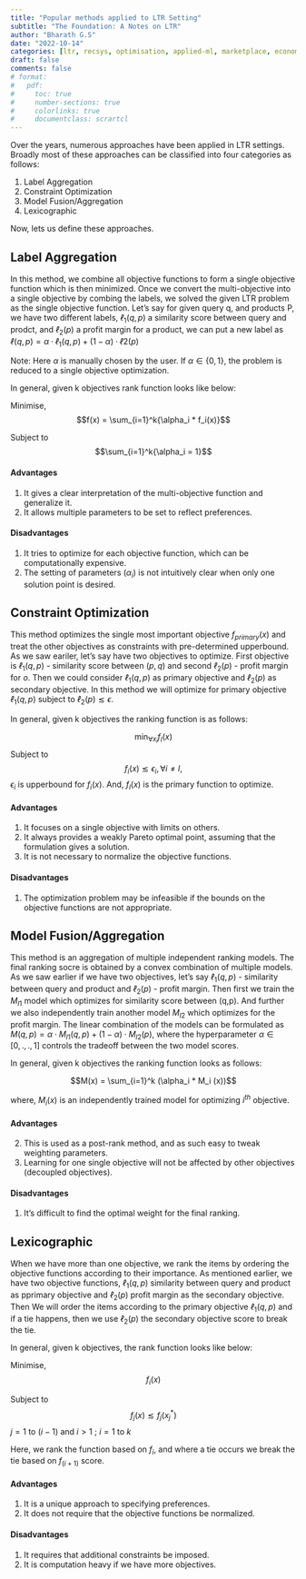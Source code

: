 ```yaml
---
title: "Popular methods applied to LTR Setting"
subtitle: "The Foundation: A Notes on LTR"
author: "Bharath G.S"
date: "2022-10-14"
categories: [ltr, recsys, optimisation, applied-ml, marketplace, economics, notes]
draft: false
comments: false
# format: 
#   pdf:
#     toc: true
#     number-sections: true
#     colorlinks: true
#     documentclass: scrartcl 
---
```

Over the years, numerous approaches have been applied in LTR settings. Broadly most of these approaches can be classified into four categories as follows:

1. Label Aggregation
2. Constraint Optimization
3. Model Fusion/Aggregation
4. Lexicographic

Now, lets us define these approaches.

## Label Aggregation
In this method, we combine all objective functions to form a single objective function which is then minimized. Once we convert the multi-objective into a single objective by combing the labels, we solved the given LTR problem as the single objective function. Let's say for given query q, and products P, we have two different labels, $ℓ_1(q,p)$ a similarity score between query and prodct, and $ℓ_2(p)$ a profit margin for a product, we can put a new label as 
$ℓ(q, p) = \alpha·ℓ_1(q, p) + (1 − \alpha)·ℓ2(p)$ 

Note: Here $\alpha$ is manually chosen by the user. If $\alpha \in \{0,1\}$, the problem is reduced to a single objective optimization.

In general, given k objectives rank function looks like below:

Minimise,
$$f(x) = \sum_{i=1}^k{\alpha_i * f_i(x)}$$

Subject to $$\sum_{i=1}^k{\alpha_i = 1}$$

#### Advantages

1. It gives a clear interpretation of the multi-objective function and generalize it.
2. It allows multiple parameters to be set to reflect preferences.

#### Disadvantages

1. It tries to optimize for each objective function, which can be computationally expensive.
2. The setting of parameters $(\alpha_i)$ is not intuitively clear when only one solution point is desired.

## Constraint Optimization 
This method optimizes the single most important objective $f_{primary}(x)$ and treat the other objectives as constraints with pre-determined upperbound. As we saw eariler, let's say have two objectives to optimize. First objective is $ℓ_1(q,p)$ - similarity score between $(p,q)$ and second $ℓ_2(p)$ - profit margin for $o$. Then we could consider  $ℓ_1(q,p)$ as primary objective and $ℓ_2(p)$ as secondary objective. In this method we will optimize for primary objective $ℓ_1(q,p)$ subject to  $ℓ_2(p) \lesssim \epsilon$.

In general, given k objectives the ranking function is as follows:

$$ \min_{\forall x_i} f_l(x)$$
Subject to $$ f_i(x) \lesssim \epsilon_i, \forall i \not =  l ,$$ 
$\epsilon_i$ is upperbound for $f_i(x)$. And, $f_l(x)$ is the primary function to optimize.

#### Advantages

1. It focuses on a single objective with limits on others.
2. It always provides a weakly Pareto optimal point, assuming that the formulation gives a solution.
3. It is not necessary to normalize the objective functions.

#### Disadvantages

1. The optimization problem may be infeasible if the bounds on the objective functions are not appropriate.

## Model Fusion/Aggregation
This method is an aggregation of multiple independent ranking models. The final ranking socre is obtained by a convex combination of multiple models. As we saw earlier if we have two objectives, let's say $ℓ_1(q,p)$ - similarity between query and product and $ℓ_2(p)$ - profit margin. Then first we train the $M_{l1}$ model which optimizes for similarity score between (q,p). And further we also independently train another model $M_{l2}$ which optimizes for the profit margin. The linear combination of the models can be formulated as $M(q,p) = \alpha·M_{l1}(q, p) + (1 − α)·M_{l2}(p)$, where the hyperparameter $\alpha \in[0, .,., 1]$ controls the tradeoff between the two model scores.

In general, given k objectives the ranking function looks as follows:

$$M(x) = \sum_{i=1}^k (\alpha_i * M_i (x))$$

where, $M_i(x)$ is an independently trained model for optimizing $i^{th}$ objective.

#### Advantages

2. This is used as a post-rank method, and as such easy to tweak weighting parameters.
3. Learning for one single objective will not be affected by other objectives (decoupled objectives). 

#### Disadvantages

1. It’s difficult to find the optimal weight for the final ranking.

## Lexicographic
When we have more than one objective, we rank the items by ordering the objective functions according to their importance. As mentioned earlier, we have two objective functions, $ℓ_1(q,p)$ similarity between query and product as pprimary objective and $ℓ_2(p)$ profit margin as the secondary objective. Then We will order the items according to the primary objective $ℓ_1(q,p)$ and if a tie happens, then we use $ℓ_2(p)$ the secondary objective score to break the tie.

In general, given k objectives, the rank function looks like below:

Minimise,
$$ f_i(x)$$

Subject to $$ f_j(x) \lesssim f_j(x_j^*)$$ 
$j = 1$ to ($i - 1$) and  $i > 1$ ; $i = 1$ to $k$

Here, we rank the function based on $f_i$, and where a tie occurs we break the tie based on $f_{(i+1)}$ score.

#### Advantages

1. It is a unique approach to specifying preferences.
2. It does not require that the objective functions be normalized.

#### Disadvantages

1. It requires that additional constraints be imposed.
2. It is computation heavy if we have more objectives.
